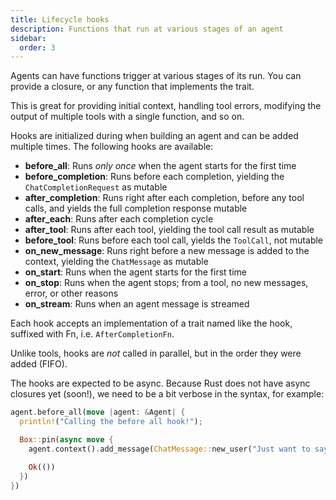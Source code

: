 ```yaml
---
title: Lifecycle hooks
description: Functions that run at various stages of an agent
sidebar:
  order: 3
---
```


Agents can have functions trigger at various stages of its run. You can provide a closure, or any function that implements the trait.

This is great for providing initial context, handling tool errors, modifying the output of multiple tools with a single function, and so on.

Hooks are initialized during when building an agent and can be added multiple times. The following hooks are available:

- **before_all**: Runs _only once_ when the agent starts for the first time
- **before_completion**: Runs before each completion, yielding the `ChatCompletionRequest` as mutable
- **after_completion**: Runs right after each completion, before any tool calls, and yields the full completion response mutable
- **after_each**: Runs after each completion cycle
- **after_tool**: Runs after each tool, yielding the tool call result as mutable
- **before_tool**: Runs before each tool call, yields the `ToolCall`, not mutable
- **on_new_message**: Runs right before a new message is added to the context, yielding the `ChatMessage` as mutable
- **on_start**: Runs when the agent starts for the first time
- **on_stop**: Runs when the agent stops; from a tool, no new messages, error, or other reasons
- **on_stream**: Runs when an agent message is streamed

Each hook accepts an implementation of a trait named like the hook, suffixed with Fn, i.e. `AfterCompletionFn`.

Unlike tools, hooks are _not_ called in parallel, but in the order they were added (FIFO).

The hooks are expected to be async. Because Rust does not have async closures yet (soon!), we need to be a bit verbose in the syntax, for example:

```rust
agent.before_all(move |agent: &Agent| {
  println!("Calling the before all hook!");

  Box::pin(async move {
    agent.context().add_message(ChatMessage::new_user("Just want to say I think you are very special")).await?;

    Ok(())
  })
})
```
